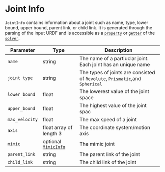 # Joint Info

`JointInfo` contains information about a joint such as name, type, lower bound, upper bound, parent link, or child link. It is generated through the parsing of the input URDF and is accessible as a [`property`](../Solver/Properties/) or [`getter`](../Solver/Methods/solve) of the [`solver`](../Solver/).

| Parameter | Type | Description |
|---|---|---|
|`name`|string|The name of a partiuclar joint. Each joint has an unique name|
|`joint type`|string|The types of joints are consisted of `Revolute`, `Prismatic`,and `Spherical`|
|`lower_bound`|float|The lowerest value of the joint space|
|`upper_bound`|float|The highest value of the joint spac|
|`max_velocity`|float|The max speed of a joint|
|`axis`|float array of length 3|The coordinate system/motion axis|
|`mimic`|optional [`MimicInfo`](MimicInfo)|The mimic joint|
|`parent_link`|string|The parent link of the joint|
|`child_link`|string|The child link of the joint|